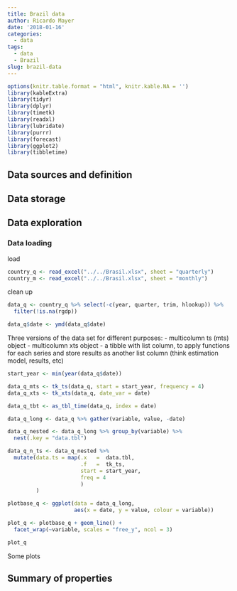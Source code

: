 ```yaml
---
title: Brazil data
author: Ricardo Mayer
date: '2018-01-16'
categories:
  - data
tags:
  - data
  - Brazil
slug: brazil-data
---
```


```r
options(knitr.table.format = "html", knitr.kable.NA = '') 
library(kableExtra)
library(tidyr)
library(dplyr)
library(timetk)
library(readxl)
library(lubridate)
library(purrr)
library(forecast)
library(ggplot2)
library(tibbletime)
```


## Data sources and definition

## Data storage 

## Data exploration

### Data loading

load
```r
country_q <- read_excel("../../Brasil.xlsx", sheet = "quarterly")
country_m <- read_excel("../../Brasil.xlsx", sheet = "monthly")
```



clean up

```r
data_q <- country_q %>% select(-c(year, quarter, trim, hlookup)) %>% 
  filter(!is.na(rgdp))

data_q$date <- ymd(data_q$date)
```

Three versions of the data set for different purposes:
- multicolumn ts (mts) object 
- multicolumn xts object
- a tibble with list column, to apply functions for each series and store results as another list column (think estimation model, results, etc)

```r
start_year <- min(year(data_q$date))

data_q_mts <- tk_ts(data_q, start = start_year, frequency = 4)
data_q_xts <- tk_xts(data_q, date_var = date)

data_q_tbt <- as_tbl_time(data_q, index = date)

data_q_long <- data_q %>% gather(variable, value, -date)

data_q_nested <- data_q_long %>% group_by(variable) %>% 
  nest(.key = "data.tbl")

data_q_n_ts <- data_q_nested %>% 
  mutate(data.ts = map(.x   =  data.tbl,
                       .f   =  tk_ts,
                       start = start_year,
                       freq = 4
                       )
         )

plotbase_q <- ggplot(data = data_q_long,
                     aes(x = date, y = value, colour = variable))  

plot_q <- plotbase_q + geom_line() + 
  facet_wrap(~variable, scales = "free_y", ncol = 3) 

plot_q

```

Some plots




## Summary of properties


